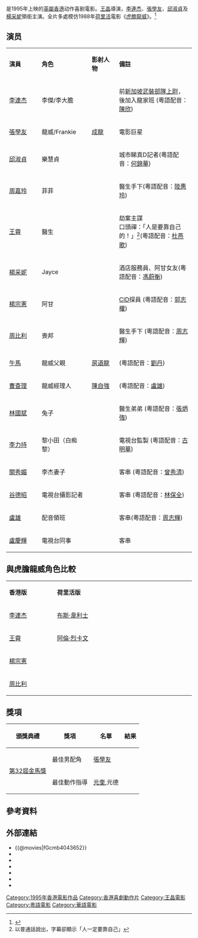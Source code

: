{{Correct title|鼠-{胆}-龍威|reason=命名|edit=-{zh-hans:未在繁体模式下正确显示; zh-hant:未正確顯示;}-}}{{NOT|虎膽龍威}}
{{电影信息框
| name = 鼠膽龍威
| original_name <!-- 英文名 --> = ''{{lang|en|High Risk}}''
| image = High-Risk-Poster.jpg
| director<!-- 導演 --> = [[王晶|王晶]]
| producer_2 <!-- 出品人 --> = [[楊登魁|楊登魁]]
| producer <!-- 監製 --> = [[王晶|王晶]] <br> 裴祥全
| writer  <!-- 編劇 --> = [[王晶|王晶]]
| starring <!-- 主演 --> = [[李連杰|李連杰]] <br> [[張學友|張學友]] <br>[[邱淑貞|邱淑貞]]<br>[[楊采妮|楊采妮]]<br>[[楊宗憲|楊宗憲]]
| music <!-- 配樂 --> = 袁卓凡
| cinematography <!-- 攝影 --> = 劉滿棠
| editing <!-- 剪接 --> = 林安兒
| distributor <!-- 發行商 --> = 新峰影業有限公司
| released  <!-- 上映日期 --> = {{BHKG}}：{{start date|1995|7|12}}
| runtime  <!-- 片长时间 --> = 100分鐘
| country  <!-- 产地 --> = {{英屬香港電影}}
| language = [[粤语|粤语]]
| budget  <!-- 预算花费 --> = 
| gross  <!-- 票房 --> = HK $11,403,790
}}

{{engname|《鼠膽龍威》|''High Risk''}}是1995年上映的[[英屬香港|英屬香港]]动作喜剧電影。[[王晶|王晶]]導演，[[李連杰|李連杰]]、[[張學友|張學友]]、[[邱淑貞|邱淑貞]]及[[楊采妮|楊采妮]]領銜主演。全片多處模仿1988年[[荷里活|荷里活]]電影《[[終極警探|虎膽龍威]]》。<ref>{{Cite web |url=http://reader.roodo.com/homejack23_movie/archives/7132241.html |title=太郎的電影部落格 |access-date=2016-04-10 |archive-url=https://web.archive.org/web/20160302115759/http://reader.roodo.com/homejack23_movie/archives/7132241.html |archive-date=2016-03-02 |dead-url=yes }}</ref>

== 演员 ==
{|class="wikitable" width="60%"
|- style="background:cornflowerblue; color:white" align=center
|style="width:4%"|'''演員'''||style="width:3%"|'''角色'''||style="width:3%"|'''影射人物'''||style="width:10%"|'''備註'''
|-
|[[李連杰|李連杰]]||李傑/李大膽|| ||前[[新加坡武裝部隊|新加坡武裝部隊]][[上尉|上尉]]，後加入龍家班  (粵語配音：[[陳欣_(配音員)|陳欣]])
|-
|[[張學友|張學友]]||龍威/Frankie||[[成龍|成龍]]||電影巨星 
|-
|[[邱淑貞|邱淑貞]]||樂慧貞|| ||城市睇真D記者(粵語配音：[[何錦華|何錦華]])
|-
|[[周嘉玲|周嘉玲]]||菲菲|| ||醫生手下(粵語配音：[[陸惠玲|陸惠玲]])
|-
|[[王霄_(演員)|王霄]]||醫生|| ||劫案主謀<br>口頭禪：「人是要靠自己的！」<ref>以普通話說出，字幕卻顯示「人一定要靠自己」</ref>(粵語配音：[[杜燕歌|杜燕歌]])
|-
|[[楊采妮|楊采妮]]||Jayce|| ||酒店服務員、阿甘女友(粵語配音：[[馮蔚衡|馮蔚衡]])
|-
|[[楊宗憲|楊宗憲]]||阿甘|| ||[[刑事偵緝處_(香港)|CID]]探員 (粵語配音：[[郭志權|郭志權]])
|-
|[[周比利|周比利]]||喪邦|| ||醫生手下 (粵語配音：[[周志輝|周志輝]])
|-
|[[午馬|午馬]]||龍威父親||[[房道龍|房道龍]]||(粵語配音：[[劉丹_(香港)|劉丹]])   
|-
|[[曹查理|曹查理]]||龍威經理人||[[陳自強_(香港)|陳自強]]||   (粵語配音：[[盧雄|盧雄]]) 
|-
|[[林國斌|林國斌]]||兔子|| ||醫生弟弟  (粵語配音：[[張炳強|張炳強]])
|-
|[[李力持|李力持]]||黎小田（白痴黎）|| ||電視台監製  (粵語配音：[[古明華|古明華]])     
|-
|[[關秀媚|關秀媚]]||李杰妻子|| ||客串  (粵語配音：[[曾秀清|曾秀清]])   
|-
|[[谷德昭|谷德昭]]||電視台攝影記者|| ||客串   (粵語配音：[[林保全|林保全]])   
|-
|[[盧雄|盧雄]]||配音領班|| ||客串(粵語配音：[[周志輝|周志輝]])
|-
|[[盧慶輝|盧慶輝]]||電視台同事|| ||客串
|}

== 與虎膽龍威角色比較 ==
{|class="wikitable" width="60%"
|- style="background:cornflowerblue; color:white" align=center
|style="width:8%"|'''香港版'''||style="width:23%"|'''荷里活版'''
|-
|[[李連杰|李連杰]]||[[布斯·韋利士|布斯·韋利士]] 
|-
|[[王霄_(演員)|王霄]]||[[阿倫·烈卡文|阿倫·烈卡文]]  
|-
|[[楊宗憲|楊宗憲]]||{{link-en|Reginald VelJohnson|Reginald VelJohnson}} 
|-
|[[周比利|周比利]]||{{link-en|Alexander Godunov|Alexander Godunov}} 
|}
== 獎項 ==
{|class="wikitable" 
!頒獎典禮!!獎項!!名單!!結果
|-
|rowspan="2" | [[第32屆金馬獎|第32屆金馬獎]]
|最佳男配角
|[[張學友|張學友]]
|{{nom}}
|-
|最佳動作指導
|[[元奎|元奎]],元德
|{{nom}}
|}

==參考資料==
{{reflist}}

== 外部連結 ==
*{{@movies|fGcmb4043652}}
*{{hkmdb title|8049}}
*{{Mtime|16838}}
*{{douban}}
*{{Amg movie|180189}}
*{{rotten-tomatoes|high_risk_1995}}
*{{imdb title|0114437}}

{{王晶}}
{{張學友}}
{{李连杰}}
{{楊采妮}}
{{DEFAULTSORT:SHU}}
[[Category:1995年香港電影作品|Category:1995年香港電影作品]]
[[Category:香港喜劇動作片|Category:香港喜劇動作片]]
[[Category:王晶電影|Category:王晶電影]]
[[Category:粵語電影|Category:粵語電影]]
[[Category:華語電影|Category:華語電影]]